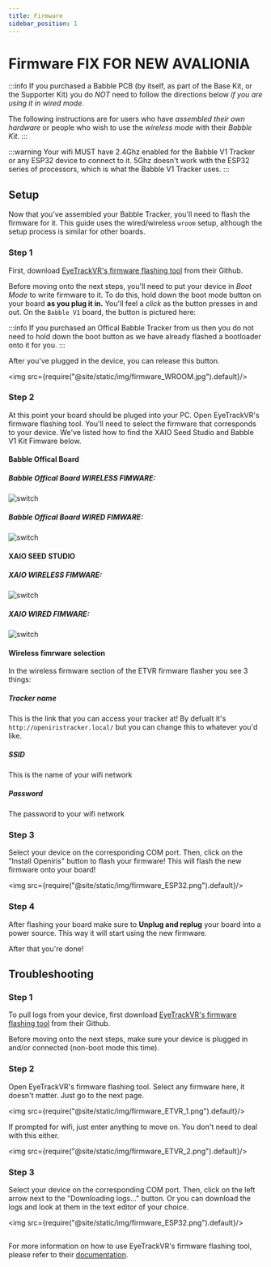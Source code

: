 ```yaml
---
title: Firmware
sidebar_position: 1
---
```


# Firmware FIX FOR NEW AVALIONIA

:::info
If you purchased a Babble PCB (by itself, as part of the Base Kit, or the Supporter Kit) you do *NOT* need to follow the directions below *if you are using it in wired mode.*

The following instructions are for users who have *assembled their own hardware* or people who wish to use the *wireless mode* with their *Babble Kit*.
:::

:::warning 
Your wifi MUST have 2.4Ghz enabled for the Babble V1 Tracker or any ESP32 device to connect to it. 5Ghz doesn't work with the ESP32 series of processors, which is what the Babble V1 Tracker uses.
::: 


## Setup

Now that you've assembled your Babble Tracker, you'll need to flash the firmware for it. This guide uses the wired/wireless `wroom` setup, although the setup process is similar for other boards.

### Step 1
First, download [EyeTrackVR's firmware flashing tool](https://github.com/EyeTrackVR/FirmwareFlashingTool/releases) from their Github. 

Before moving onto the next steps, you'll need to put your device in *Boot Mode* to write firmware to it. To do this, hold down the boot mode button on your board **as you plug it in.** You'll feel a *click* as the button presses in and out. On the `Babble V1` board, the button is pictured here:

:::info 
If you purchased an Offical Babble Tracker from us then you do not need to hold down the boot button as we have already flashed a bootloader onto it for you. 
:::

After you've plugged in the device, you can release this button.

<img src={require("@site/static/img/firmware_WROOM.jpg").default}/>

### Step 2

At this point your board should be pluged into your PC. Open EyeTrackVR's firmware flashing tool. You'll need to select the firmware that corresponds to your device. We've listed how to find the XAIO Seed Studio and Babble V1 Kit Fimware below. 

#### Babble Offical Board

##### Babble Offical Board WIRELESS FIMWARE: 
![switch](/img/BabbleWireless.png)

##### Babble Offical Board WIRED FIMWARE:
![switch](/img/BabbleWired.png)

#### XAIO SEED STUDIO 

##### XAIO WIRELESS FIMWARE: 
![switch](/img/XAIOwireless.png)

##### XAIO WIRED FIMWARE: 
![switch](/img/XAIOwired.png)

#### Wireless fimrware selection

In the wireless firmware section of the ETVR firmware flasher you see 3 things:

##### Tracker name

This is the link that you can access your tracker at! By defualt it's ```http://openiristracker.local/``` but you can change this to whatever you'd like. 

##### SSID

This is the name of your wifi network 

##### Password 

The password to your wifi network


### Step 3

Select your device on the corresponding COM port. Then, click on the "Install Openiris" button to flash your firmware! This will flash the new firmware onto your board!

<img src={require("@site/static/img/firmware_ESP32.png").default}/>

### Step 4 

After flashing your board make sure to **Unplug and replug** your board into a power source. This way it will start using the new firmware.

After that you're done!

## Troubleshooting

### Step 1
To pull logs from your device, first download [EyeTrackVR's firmware flashing tool](https://github.com/EyeTrackVR/FirmwareFlashingTool/releases) from their Github. 

Before moving onto the next steps, make sure your device is plugged in and/or connected (non-boot mode this time).

### Step 2

Open EyeTrackVR's firmware flashing tool. Select any firmware here, it doesn't matter. Just go to the next page. 

<img src={require("@site/static/img/firmware_ETVR_1.png").default}/>

If prompted for wifi, just enter anything to move on. You don't need to deal with this either.

<img src={require("@site/static/img/firmware_ETVR_2.png").default}/>

### Step 3

Select your device on the corresponding COM port. Then, click on the left arrow next to the "Downloading logs..." button. Or you can download the logs and look at them in the text editor of your choice.

<img src={require("@site/static/img/firmware_ESP32.png").default}/>

##

For more information on how to use EyeTrackVR's firmware flashing tool, please refer to their [documentation](https://docs.eyetrackvr.dev/firmware_guide/flashing_tool).
